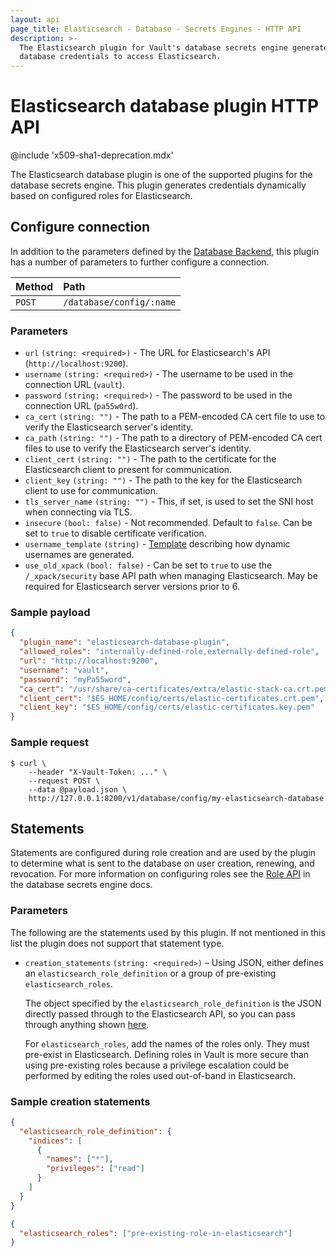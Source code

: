 ```yaml
---
layout: api
page_title: Elasticsearch - Database - Secrets Engines - HTTP API
description: >-
  The Elasticsearch plugin for Vault's database secrets engine generates
  database credentials to access Elasticsearch.
---
```


# Elasticsearch database plugin HTTP API

@include 'x509-sha1-deprecation.mdx'

The Elasticsearch database plugin is one of the supported plugins for the database
secrets engine. This plugin generates credentials dynamically based on
configured roles for Elasticsearch.

## Configure connection

In addition to the parameters defined by the [Database
Backend](/api/secret/databases#configure-connection), this plugin
has a number of parameters to further configure a connection.

| Method | Path                     |
| :----- | :----------------------- |
| `POST` | `/database/config/:name` |

### Parameters

- `url` `(string: <required>)` - The URL for Elasticsearch's API (`http://localhost:9200`).
- `username` `(string: <required>)` - The username to be used in the connection URL (`vault`).
- `password` `(string: <required>)` - The password to be used in the connection URL (`pa55w0rd`).
- `ca_cert` `(string: "")` - The path to a PEM-encoded CA cert file to use to verify the Elasticsearch server's identity.
- `ca_path` `(string: "")` - The path to a directory of PEM-encoded CA cert files to use to verify the Elasticsearch server's identity.
- `client_cert` `(string: "")` - The path to the certificate for the Elasticsearch client to present for communication.
- `client_key` `(string: "")` - The path to the key for the Elasticsearch client to use for communication.
- `tls_server_name` `(string: "")` - This, if set, is used to set the SNI host when connecting via TLS.
- `insecure` `(bool: false)` - Not recommended. Default to `false`. Can be set to `true` to disable certificate verification.
- `username_template` `(string)` - [Template](/vault/docs/concepts/username-templating) describing how dynamic usernames are generated.
- `use_old_xpack` `(bool: false)` - Can be set to `true` to use the `/_xpack/security` base API path when managing Elasticsearch. May be required for Elasticsearch server versions prior to 6.

### Sample payload

```json
{
  "plugin_name": "elasticsearch-database-plugin",
  "allowed_roles": "internally-defined-role,externally-defined-role",
  "url": "http://localhost:9200",
  "username": "vault",
  "password": "myPa55word",
  "ca_cert": "/usr/share/ca-certificates/extra/elastic-stack-ca.crt.pem",
  "client_cert": "$ES_HOME/config/certs/elastic-certificates.crt.pem",
  "client_key": "$ES_HOME/config/certs/elastic-certificates.key.pem"
}
```

### Sample request

```shell-session
$ curl \
    --header "X-Vault-Token: ..." \
    --request POST \
    --data @payload.json \
    http://127.0.0.1:8200/v1/database/config/my-elasticsearch-database
```

## Statements

Statements are configured during role creation and are used by the plugin to
determine what is sent to the database on user creation, renewing, and
revocation. For more information on configuring roles see the [Role
API](/vault/api-docs/secret/databases#create-role) in the database secrets engine docs.

### Parameters

The following are the statements used by this plugin. If not mentioned in this
list the plugin does not support that statement type.

- `creation_statements` `(string: <required>)` – Using JSON, either defines an
  `elasticsearch_role_definition` or a group of pre-existing `elasticsearch_roles`.

  The object specified by the `elasticsearch_role_definition` is the JSON directly
  passed through to the Elasticsearch API, so you can pass through anything shown
  [here](https://www.elastic.co/guide/en/elasticsearch/reference/6.6/security-api-put-role.html).

  For `elasticsearch_roles`, add the names of the roles only. They must pre-exist
  in Elasticsearch.  Defining roles in Vault is more secure than using pre-existing
  roles because a privilege escalation could be performed by editing the roles used
  out-of-band in Elasticsearch.

### Sample creation statements

```json
{
  "elasticsearch_role_definition": {
    "indices": [
      {
        "names": ["*"],
        "privileges": ["read"]
      }
    ]
  }
}
```

```json
{
  "elasticsearch_roles": ["pre-existing-role-in-elasticsearch"]
}
```
